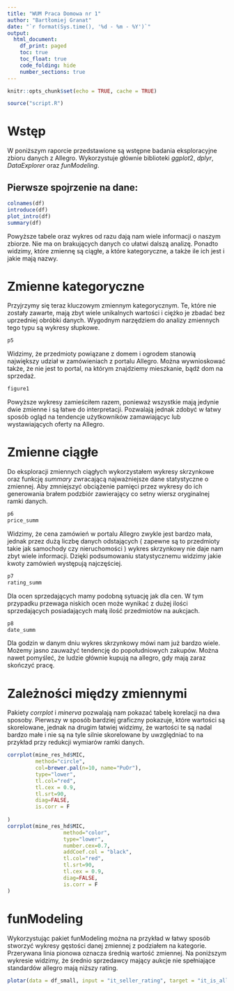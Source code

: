 ---
title: "WUM Praca Domowa nr 1"
author: "Bartłomiej Granat"
date: "`r format(Sys.time(), '%d - %m - %Y')`"
output:
  html_document:
    df_print: paged
    toc: true
    toc_float: true
    code_folding: hide
    number_sections: true
---

```{r setup, include=FALSE}
knitr::opts_chunk$set(echo = TRUE, cache = TRUE)

source("script.R")
```

# Wstęp

W poniższym raporcie przedstawione są wstępne badania eksploracyjne zbioru danych z Allegro. Wykorzystuje głównie biblioteki $ggplot2$, $dplyr$, $DataExplorer$ oraz $funModeling$.

## Pierwsze spojrzenie na dane:

```{r}
colnames(df)
introduce(df)
plot_intro(df)
summary(df)
```

Powyższe tabele oraz wykres od razu dają nam wiele informacji o naszym zbiorze. Nie ma on brakujących danych co ułatwi dalszą analizę. Ponadto widzimy, które zmiennę są ciągłe, a które kategoryczne, a także ile ich jest i jakie mają nazwy.

# Zmienne kategoryczne

Przyjrzymy się teraz kluczowym zmiennym kategorycznym. Te, które nie zostały zawarte, mają zbyt wiele unikalnych wartości i ciężko je zbadać bez uprzedniej obróbki danych. Wygodnym narzędziem do analizy zmiennych tego typu są wykresy słupkowe.

```{r}
p5
```

Widzimy, że przedmioty powiązane z domem i ogrodem stanowią największy udział w zamówieniach z portalu Allegro. Można wywnioskować także, że nie jest to portal, na którym znajdziemy mieszkanie, bądź dom na sprzedaż.

```{r}
figure1
```

Powyższe wykresy zamieściłem razem, ponieważ wszystkie mają jedynie dwie zmienne i są łatwe do interpretacji. Pozwalają jednak zdobyć w łatwy sposób ogląd na tendencje użytkowników zamawiającyc lub wystawiających oferty na Allegro.

# Zmienne ciągłe

Do eksploracji zmiennych ciągłych wykorzystałem wykresy skrzynkowe oraz funkcję $summary$ zwracającą najważniejsze dane statystyczne o zmiennej. Aby zmniejszyć obciążenie pamięci przez wykresy do ich generowania brałem podzbiór zawierający co setny wiersz oryginalnej ramki danych.

```{r}
p6
price_summ
```

Widzimy, że cena zamówień w portalu Allegro zwykle jest bardzo mała, jednak przez dużą liczbę danych odstających ( zapewne są to przedmioty takie jak samochody czy nieruchomości ) wykres skrzynkowy nie daje nam zbyt wiele informacji. Dzięki podsumowaniu statystycznemu widzimy jakie kwoty zamówień występują najczęściej.

```{r}
p7
rating_summ
```

Dla ocen sprzedających mamy podobną sytuację jak dla cen. W tym przypadku przewaga niskich ocen może wynikać z dużej ilości sprzedających posiadających małą ilość przedmiotów na aukcjach.

```{r}
p8
date_summ
```

Dla godzin w danym dniu wykres skrzynkowy mówi nam już bardzo wiele. Możemy jasno zauważyć tendencję do popołudniowych zakupów. Można nawet pomyśleć, że ludzie głównie kupują na allegro, gdy mają zaraz skończyć pracę. 

# Zależności między zmiennymi

Pakiety $corrplot$ i $minerva$ pozwalają nam pokazać tabelę korelacji na dwa sposoby. Pierwszy w sposób bardziej graficzny pokazuje, które wartości są skorelowane, jednak na drugim łatwiej widzimy, że wartości te są nadal bardzo małe i nie są na tyle silnie skorelowane by uwzględniać to na przykład przy redukcji wymiarów ramki danych.

```{r echo = FALSE}
corrplot(mine_res_hd$MIC, 
         method="circle",
         col=brewer.pal(n=10, name="PuOr"),
         type="lower", 
         tl.col="red",
         tl.cex = 0.9, 
         tl.srt=90, 
         diag=FALSE, 
         is.corr = F 
         
)
corrplot(mine_res_hd$MIC, 
                  method="color",
                  type="lower", 
                  number.cex=0.7,
                  addCoef.col = "black", 
                  tl.col="red", 
                  tl.srt=90, 
                  tl.cex = 0.9,
                  diag=FALSE, 
                  is.corr = F 
)
```

# funModeling

Wykorzystując pakiet funModeling można na przykład w łatwy sposób stworzyć wykresy gęstości danej zmiennej z podziałem na kategorie. Przerywana linia pionowa oznacza średnią wartość zmiennej. Na poniższym wykresie widzimy, że średnio sprzedawcy mający aukcje nie spełniające standardów allegro mają niższy rating.

```{r}
plotar(data = df_small, input = "it_seller_rating", target = "it_is_allegro_standard", plot_type="histdens")
```